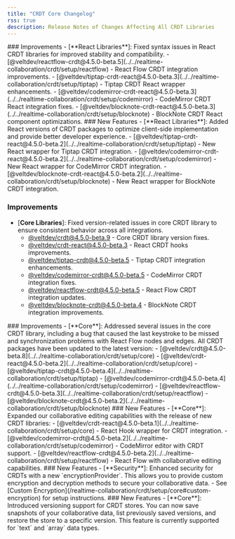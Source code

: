 ```yaml
---
title: "CRDT Core Changelog"
rss: true
description: Release Notes of Changes Affecting All CRDT Libraries
---
```


<Update label="4.5.0-beta.11" description="September 3, 2025">
### Improvements
- [**React Libraries**]: Fixed syntax issues in React CRDT libraries for improved stability and compatibility.
  - [@veltdev/reactflow-crdt@4.5.0-beta.5](../../realtime-collaboration/crdt/setup/reactflow) - React Flow CRDT integration improvements.
  - [@veltdev/tiptap-crdt-react@4.5.0-beta.3](../../realtime-collaboration/crdt/setup/tiptap) - Tiptap CRDT React wrapper enhancements.
  - [@veltdev/codemirror-crdt-react@4.5.0-beta.3](../../realtime-collaboration/crdt/setup/codemirror) - CodeMirror CRDT React integration fixes.
  - [@veltdev/blocknote-crdt-react@4.5.0-beta.3](../../realtime-collaboration/crdt/setup/blocknote) - BlockNote CRDT React component optimizations.
</Update>

<Update label="4.5.0-beta.9" description="September 2, 2025">
### New Features
- [**React Libraries**]: Added React versions of CRDT packages to optimize client-side implementation and provide better developer experience.
  - [@veltdev/tiptap-crdt-react@4.5.0-beta.2](../../realtime-collaboration/crdt/setup/tiptap) - New React wrapper for Tiptap CRDT integration.
  - [@veltdev/codemirror-crdt-react@4.5.0-beta.2](../../realtime-collaboration/crdt/setup/codemirror) - New React wrapper for CodeMirror CRDT integration.
  - [@veltdev/blocknote-crdt-react@4.5.0-beta.2](../../realtime-collaboration/crdt/setup/blocknote) - New React wrapper for BlockNote CRDT integration.

### Improvements
- [**Core Libraries**]: Fixed version-related issues in core CRDT library to ensure consistent behavior across all integrations.
  - [@veltdev/crdt@4.5.0-beta.9](../../realtime-collaboration/crdt/setup/core) - Core CRDT library version fixes.
  - [@veltdev/crdt-react@4.5.0-beta.3](../../realtime-collaboration/crdt/setup/core) - React CRDT hooks improvements.
  - [@veltdev/tiptap-crdt@4.5.0-beta.5](../../realtime-collaboration/crdt/setup/tiptap) - Tiptap CRDT integration enhancements.
  - [@veltdev/codemirror-crdt@4.5.0-beta.5](../../realtime-collaboration/crdt/setup/codemirror) - CodeMirror CRDT integration fixes.
  - [@veltdev/reactflow-crdt@4.5.0-beta.5](../../realtime-collaboration/crdt/setup/reactflow) - React Flow CRDT integration updates.
  - [@veltdev/blocknote-crdt@4.5.0-beta.4](../../realtime-collaboration/crdt/setup/blocknote) - BlockNote CRDT integration improvements.
</Update>



<Update label="4.5.0-beta.8" description="August 28, 2025">
### Improvements
- [**Core**]: Addressed several issues in the core CRDT library, including a bug that caused the last keystroke to be missed and synchronization problems with React Flow nodes and edges. All CRDT packages have been updated to the latest version:
  - [@veltdev/crdt@4.5.0-beta.8](../../realtime-collaboration/crdt/setup/core)
  - [@veltdev/crdt-react@4.5.0-beta.2](../../realtime-collaboration/crdt/setup/core)
  - [@veltdev/tiptap-crdt@4.5.0-beta.4](../../realtime-collaboration/crdt/setup/tiptap)
  - [@veltdev/codemirror-crdt@4.5.0-beta.4](../../realtime-collaboration/crdt/setup/codemirror)
  - [@veltdev/reactflow-crdt@4.5.0-beta.3](../../realtime-collaboration/crdt/setup/reactflow)
  - [@veltdev/blocknote-crdt@4.5.0-beta.2](../../realtime-collaboration/crdt/setup/blocknote)
</Update>

<Update label="4.5.0-beta.65" description="August 11, 2025">
### New Features
- [**Core**]: Expanded our collaborative editing capabilities with the release of new CRDT libraries:
  - [@veltdev/crdt-react@4.5.0-beta.1](../../realtime-collaboration/crdt/setup/core) - React Hook wrapper for CRDT integration.
  - [@veltdev/codemirror-crdt@4.5.0-beta.2](../../realtime-collaboration/crdt/setup/codemirror) - CodeMirror editor with CRDT support.
  - [@veltdev/reactflow-crdt@4.5.0-beta.2](../../realtime-collaboration/crdt/setup/reactflow) - React Flow with collaborative editing capabilities.
</Update>

<Update label="4.5.0-beta.64" description="August 8, 2025">
### New Features
- [**Security**]: Enhanced security for CRDTs with a new `encryptionProvider`. This allows you to provide custom encryption and decryption methods to secure your collaborative data.
- See [Custom Encryption](/realtime-collaboration/crdt/setup/core#custom-encryption) for setup instructions.
</Update>

<Update label="4.5.0-beta.4" description="July 22, 2025">
### New Features
- [**Core**]: Introduced versioning support for CRDT stores. You can now save snapshots of your collaborative data, list previously saved versions, and restore the store to a specific version. This feature is currently supported for `text` and `array` data types.
</Update>
